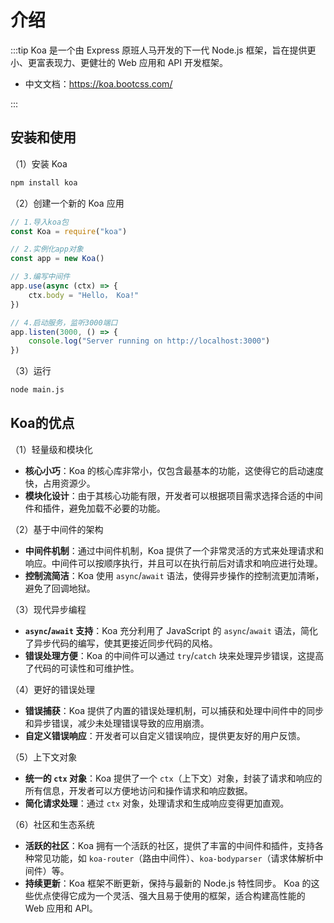 # 介绍

:::tip Koa 是一个由 Express 原班人马开发的下一代 Node.js 框架，旨在提供更小、更富表现力、更健壮的 Web 应用和 API 开发框架。

- 中文文档：https://koa.bootcss.com/

:::

## 安装和使用

（1）安装 Koa

```bash
npm install koa
```

（2）创建一个新的 Koa 应用

```js
// 1.导入koa包
const Koa = require("koa")

// 2.实例化app对象
const app = new Koa()

// 3.编写中间件
app.use(async (ctx) => {
	ctx.body = "Hello， Koa!"
})

// 4.启动服务，监听3000端口
app.listen(3000, () => {
	console.log("Server running on http://localhost:3000")
})
```

（3）运行

```bash
node main.js
```



## Koa的优点

（1）轻量级和模块化

- **核心小巧**：Koa 的核心库非常小，仅包含最基本的功能，这使得它的启动速度快，占用资源少。
- **模块化设计**：由于其核心功能有限，开发者可以根据项目需求选择合适的中间件和插件，避免加载不必要的功能。



（2）基于中间件的架构

- **中间件机制**：通过中间件机制，Koa 提供了一个非常灵活的方式来处理请求和响应。中间件可以按顺序执行，并且可以在执行前后对请求和响应进行处理。
- **控制流简洁**：Koa 使用 `async`/`await` 语法，使得异步操作的控制流更加清晰，避免了回调地狱。



（3）现代异步编程

- **`async`/`await` 支持**：Koa 充分利用了 JavaScript 的 `async`/`await` 语法，简化了异步代码的编写，使其更接近同步代码的风格。
- **错误处理方便**：Koa 的中间件可以通过 `try`/`catch` 块来处理异步错误，这提高了代码的可读性和可维护性。



（4）更好的错误处理

- **错误捕获**：Koa 提供了内置的错误处理机制，可以捕获和处理中间件中的同步和异步错误，减少未处理错误导致的应用崩溃。
- **自定义错误响应**：开发者可以自定义错误响应，提供更友好的用户反馈。



（5）上下文对象

- **统一的 `ctx` 对象**：Koa 提供了一个 `ctx`（上下文）对象，封装了请求和响应的所有信息，开发者可以方便地访问和操作请求和响应数据。
- **简化请求处理**：通过 `ctx` 对象，处理请求和生成响应变得更加直观。



（6）社区和生态系统

- **活跃的社区**：Koa 拥有一个活跃的社区，提供了丰富的中间件和插件，支持各种常见功能，如 `koa-router`（路由中间件）、`koa-bodyparser`（请求体解析中间件）等。
- **持续更新**：Koa 框架不断更新，保持与最新的 Node.js 特性同步。
Koa 的这些优点使得它成为一个灵活、强大且易于使用的框架，适合构建高性能的 Web 应用和 API。



